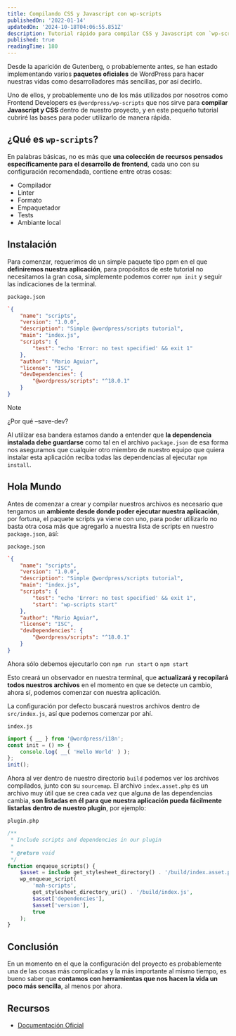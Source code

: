 ```yaml
---
title: Compilando CSS y Javascript con wp-scripts
publishedOn: '2022-01-14'
updatedOn: '2024-10-18T04:06:55.851Z'
description: Tutorial rápido para compilar CSS y Javascript con `wp-scripts`
published: true
readingTime: 180
---
```

Desde la aparición de Gutenberg, o probablemente antes, se han estado implementando
varios **paquetes oficiales** de WordPress para hacer nuestras vidas como desarrolladores
más sencillas, por así decirlo.

Uno de ellos, y probablemente uno de los más utilizados por nosotros como Frontend
Developers es `@wordpress/wp-scripts` que nos sirve para **compilar Javascript y CSS**
dentro de nuestro proyecto, y en este pequeño tutorial cubriré las bases para poder
utilizarlo de manera rápida.

## ¿Qué es `wp-scripts`?

En palabras básicas, no es más que **una colección de recursos pensados específicamente
para el desarrollo de frontend**, cada uno con su configuración recomendada,
contiene entre otras cosas:

- Compilador
- Linter
- Formato
- Empaquetador
- Tests
- Ambiante local

## Instalación

Para comenzar, requerimos de un simple paquete tipo ppm en el que **definiremos
nuestra aplicación**, para propósitos de este tutorial no necesitamos la gran cosa,
simplemente podemos correr `npm init` y seguir las indicaciones de la terminal.

`package.json`

```json
`{
    "name": "scripts",
    "version": "1.0.0",
    "description": "Simple @wordpress/scripts tutorial",
    "main": "index.js",
    "scripts": {
        "test": "echo 'Error: no test specified' && exit 1"
    },
    "author": "Mario Aguiar",
    "license": "ISC",
    "devDependencies": {
        "@wordpress/scripts": "^18.0.1"
    }
}
```

> [!NOTE]
> ¿Por qué –save-dev?
>
> Al utilizar esa bandera estamos dando a entender que **la dependencia instalada
> debe guardarse** como tal en el archivo `package.json` de esa forma nos aseguramos
> que cualquier otro miembro de nuestro equipo que quiera instalar esta aplicación
> reciba todas las dependencias al ejecutar `npm install`.

## Hola Mundo

Antes de comenzar a crear y compilar nuestros archivos es necesario que tengamos
un **ambiente desde donde poder ejecutar nuestra aplicación**, por fortuna, el paquete
scripts ya viene con uno, para poder utilizarlo no basta otra cosa más que
agregarlo a nuestra lista de scripts en nuestro `package.json`, así:

`package.json`

```json
`{
    "name": "scripts",
    "version": "1.0.0",
    "description": "Simple @wordpress/scripts tutorial",
    "main": "index.js",
    "scripts": {
        "test": "echo 'Error: no test specified' && exit 1",
        "start": "wp-scripts start"
    },
    "author": "Mario Aguiar",
    "license": "ISC",
    "devDependencies": {
        "@wordpress/scripts": "^18.0.1"
    }
}
```

Ahora sólo debemos ejecutarlo con `npm run start` o `npm start`

Esto creará un observador en nuestra terminal, que **actualizará y recopilará
todos nuestros archivos** en el momento en que se detecte un cambio, ahora sí,
podemos comenzar con nuestra aplicación.

La configuración por defecto buscará nuestros archivos dentro de `src/index.js`,
así que podemos comenzar por ahí.

`index.js`

```js
import { __ } from '@wordpress/i18n';
const init = () => {
    console.log( __( 'Hello World' ) );
};
init();
```

Ahora al ver dentro de nuestro directorio `build` podemos ver los archivos compilados,
junto con su `sourcemap`. El archivo `index.asset.php` es un archivo muy útil que se
crea cada vez que alguna de las dependencias cambia, **son listadas en él para que
nuestra aplicación pueda fácilmente listarlas dentro de nuestro plugin**, por ejemplo:

`plugin.php`

```php
/**
 * Include scripts and dependencies in our plugin
 *
 * @return void
 */
function enqueue_scripts() {
    $asset = include get_stylesheet_directory() . '/build/index.asset.php';
    wp_enqueue_script(
        'mah-scripts',
        get_stylesheet_directory_uri() . '/build/index.js',
        $asset['dependencies'],
        $asset['version'],
        true
    );
}
```

## Conclusión

En un momento en el que la configuración del proyecto es probablemente una de
las cosas más complicadas y la más importante al mismo tiempo, es bueno saber que
**contamos con herramientas que nos hacen la vida un poco más sencilla**, al menos
por ahora.

## Recursos

- [Documentación Oficial](https://developer.wordpress.org/block-editor/reference-guides/packages/packages-scripts/)
